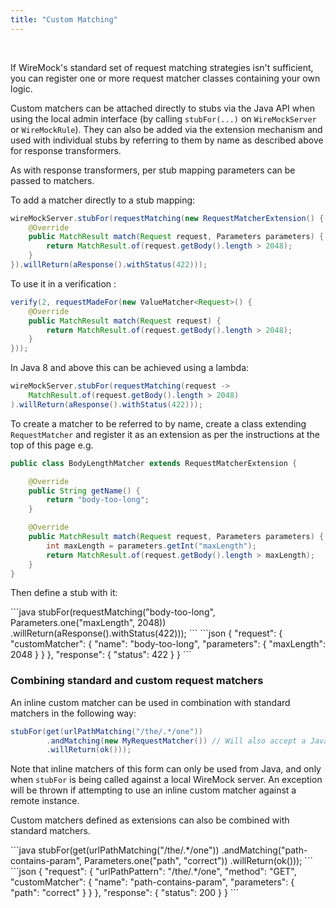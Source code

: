 ```yaml
---
title: "Custom Matching"
---
```



<br />

If WireMock's standard set of request matching strategies isn't
sufficient, you can register one or more request matcher classes
containing your own logic.

Custom matchers can be attached directly to stubs via the Java API when
using the local admin interface (by calling `stubFor(...)` on
`WireMockServer` or `WireMockRule`). They can also be added via the
extension mechanism and used with individual stubs by referring to them
by name as described above for response transformers.

As with response transformers, per stub mapping parameters can be passed
to matchers.

To add a matcher directly to a stub mapping:

```java
wireMockServer.stubFor(requestMatching(new RequestMatcherExtension() {
    @Override
    public MatchResult match(Request request, Parameters parameters) {
        return MatchResult.of(request.getBody().length > 2048);
    }
}).willReturn(aResponse().withStatus(422)));
```

To use it in a verification :

```java
verify(2, requestMadeFor(new ValueMatcher<Request>() {
    @Override
    public MatchResult match(Request request) {
        return MatchResult.of(request.getBody().length > 2048);
    }
}));
```

In Java 8 and above this can be achieved using a lambda:

```java
wireMockServer.stubFor(requestMatching(request ->
    MatchResult.of(request.getBody().length > 2048)
).willReturn(aResponse().withStatus(422)));
```

To create a matcher to be referred to by name, create a class extending
`RequestMatcher` and register it as an extension as per the instructions
at the top of this page e.g.

```java
public class BodyLengthMatcher extends RequestMatcherExtension {

    @Override
    public String getName() {
        return "body-too-long";
    }

    @Override
    public MatchResult match(Request request, Parameters parameters) {
        int maxLength = parameters.getInt("maxLength");
        return MatchResult.of(request.getBody().length > maxLength);
    }
}
```

Then define a stub with it:

<Tabs>
<TabItem label="Java">
```java
stubFor(requestMatching("body-too-long", Parameters.one("maxLength", 2048))
        .willReturn(aResponse().withStatus(422)));
```
</TabItem>

<TabItem label="JSON">
```json
{
    "request": {
        "customMatcher": {
            "name": "body-too-long",
            "parameters": {
                "maxLength": 2048
            }
        }
    },
    "response": {
        "status": 422
    }
}
```
</TabItem>
</Tabs>



### Combining standard and custom request matchers

An inline custom matcher can be used in combination with standard matchers in the following way:

```java
stubFor(get(urlPathMatching("/the/.*/one"))
        .andMatching(new MyRequestMatcher()) // Will also accept a Java 8+ lambda
        .willReturn(ok()));
```

Note that inline matchers of this form can only be used from Java, and only when `stubFor` is being called against a local
WireMock server. An exception will be thrown if attempting to use an inline custom matcher against a remote instance.

Custom matchers defined as extensions can also be combined with standard matchers.

<Tabs>
<TabItem label="Java">
```java
stubFor(get(urlPathMatching("/the/.*/one"))
        .andMatching("path-contains-param", Parameters.one("path", "correct"))
        .willReturn(ok()));
```
</TabItem>

<TabItem label="JSON">
```json
{
    "request": {
        "urlPathPattern": "/the/.*/one",
        "method": "GET",
        "customMatcher": {
            "name": "path-contains-param",
            "parameters": {
                "path": "correct"
            }
        }
    },
    "response": {
        "status": 200
    }
}
```
</TabItem>
</Tabs>


